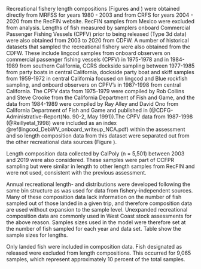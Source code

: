
<!--- RECREATIONAL COMP INFORMATION STARTS HERE -->

Recreational fishery length compositions (Figures \ref{fig:ca-lencomp-sexed} 
and \ref{fig:ca-lencomp-unsexed}) were obtained directly from MRFSS for years 
1980 - 2003 and from CRFS for years 2004 - 2020 from the RecFIN website. 
RecFIN samples from Mexico were excluded from analysis. Lengths of fish 
measured by samplers onboard Commercial Passenger Fishing Vessels (CPFV) 
prior to being released (Type 3d data) were also obtained from 2003 to 2020 
from CDFW. A number of historical datasets that sampled the recreational 
fishery were also obtained from the CDFW. These include lingcod samples from onboard 
observers on commercial passenger fishing vessels (CPFV) in 1975-1978 and in 1984-1989
from southern California, CCRS dockside sampling between 1977-1985 from party boats in
central California, dockside party boat and skiff samples from 1959-1972 in central
California focused on lingcod and Blue rockfish sampling, 
and onboard observers on CPFV's in 1987-1998 from central California.
<!-- Is Avila, Monterey, and Santa Cruz central california? I would say yes -->
<!-- but the folder these data are located in say Northern California -->
The CPFV data from 1975-1979 were compiled by Rob Collins and Steve Crooke 
from the California Department of Fish and Game, and the data from 1984-1989 were compiled by 
Ray Alley and David Ono from California Department of Fish and Game and published
in (@CDFG-Administrative-Report(No. 90-2, May 1991)).The CPFV data from 1987-1998 
(@Reillyetal_1998) were included as an index \@ref(lingcod_DebWV_onboard_writeup_NCA.pdf) 
within the assessment and so 
length composition data from this dataset were separated out from the other recreational
data sources (Figure \ref{fig:debWV-lencomp-unsexed}). 

Length composition data collected by CalPoly (n = 5,501) between 2003 and 2019 were also considered. These samples were part of CCFPR sampling but were similar in length to other length samples from RecFIN and were not used, consistent with the previous assessment.
<!-- Is there better support for why CalPoly data are not used -->

Annual recreational length- and distributions were developed following the same bin structure as was used for data from fishery-independent sources. Many of these composition data lack information on the number of fish sampled out of those landed in a given trip, and therefore composition data are used without expansion to the sample level. Unexpanded recreational composition data are commonly used in West Coast stock assessments for the above reason. Samples sizes used in the model were therefore set at the number of fish sampled for each year and data set. Table \ref{tab:sample-size-length} show the sample sizes for lengths. 

Only landed fish were included in composition data. Fish designated as released were excluded from length compositions. This occurred for 9,065 samples, which represent approximately 10 percent of the total samples. 





